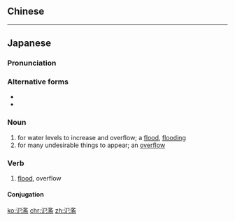 {{also|泛濫|泛滥}}
==Chinese==
{{zh-see|泛濫|v}}

----

==Japanese==
{{ja-kanjitab|はん|らん|yomi=o}}

===Pronunciation===
{{ja-pron|yomi=o}}

===Alternative forms===
* {{l|ja|汎濫}}
* {{l|ja|泛濫}}

===Noun===
{{ja-noun|はんらん}}

# for water levels to increase and overflow; a [[flood]], [[flooding]]
# for many undesirable things to appear; an [[overflow]]

===Verb===
{{ja-verb-suru|はんらん}}

# [[flood]], overflow

====Conjugation====
{{ja-suru|はんらん}}

[[ko:氾濫]]
[[chr:氾濫]]
[[zh:氾濫]]